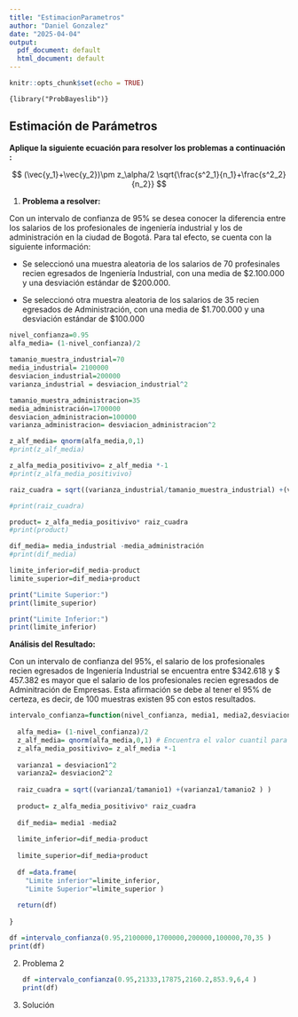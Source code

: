 ```yaml
---
title: "EstimacionParametros"
author: "Daniel Gonzalez"
date: "2025-04-04"
output:
  pdf_document: default
  html_document: default
---
```


```r
knitr::opts_chunk$set(echo = TRUE)
```

`{library("ProbBayeslib")}`

## Estimación de Parámetros

**Aplique la siguiente ecuación para resolver los problemas a continuación :**

$$
(\vec{y_1}+\vec{y_2})\pm z_\alpha/2 \sqrt{\frac{s^2_1}{n_1}+\frac{s^2_2}{n_2}}
$$

1.  **Problema a resolver:**

Con un intervalo de confianza de 95% se desea conocer la diferencia entre los salarios de los profesionales de ingeniería industrial y los de administración en la ciudad de Bogotá. Para tal efecto, se cuenta con la siguiente información:

-   Se seleccionó una muestra aleatoria de los salarios de 70 profesinales recien egresados de Ingeniería Industrial, con una media de \$2.100.000 y una desviación estándar de \$200.000.

-   Se seleccionó otra muestra aleatoria de los salarios de 35 recien egresados de Administración, con una media de \$1.700.000 y una desviación estándar de \$100.000

```r

nivel_confianza=0.95
alfa_media= (1-nivel_confianza)/2
  
tamanio_muestra_industrial=70
media_industrial= 2100000
desviacion_industrial=200000
varianza_industrial = desviacion_industrial^2

tamanio_muestra_administracion=35
media_administración=1700000
desviacion_administracion=100000
varianza_administracion= desviacion_administracion^2

z_alf_media= qnorm(alfa_media,0,1)
#print(z_alf_media)

z_alfa_media_positivivo= z_alf_media *-1
#print(z_alfa_media_positivivo)

raiz_cuadra = sqrt((varianza_industrial/tamanio_muestra_industrial) +(varianza_administracion/tamanio_muestra_administracion ) )

#print(raiz_cuadra)

product= z_alfa_media_positivivo* raiz_cuadra
#print(product)

dif_media= media_industrial -media_administración 
#print(dif_media)

limite_inferior=dif_media-product
limite_superior=dif_media+product

print("Limite Superior:")
print(limite_superior)

print("Limite Inferior:")
print(limite_inferior)
```

**Análisis del Resultado:**

Con un intervalo de confianza del 95%, el salario de los profesionales recien egresados de Ingeniería Industrial se encuentra entre \$342.618 y \$ 457.382 es mayor que el salario de los profesionales recien egresados de Adminitración de Empresas. Esta afirmación se debe al tener el 95% de certeza, es decir, de 100 muestras existen 95 con estos resultados.

```r
intervalo_confianza=function(nivel_confianza, media1, media2,desviacion1, desviacion2, tamanio1, tamanio2){
  
  alfa_media= (1-nivel_confianza)/2
  z_alf_media= qnorm(alfa_media,0,1) # Encuentra el valor cuantil para cualquier probabilidad p. El parámetro 0 es la media y el 1 es la desviación estandar.
  z_alfa_media_positivivo= z_alf_media *-1
  
  varianza1 = desviacion1^2
  varianza2= desviacion2^2
  
  raiz_cuadra = sqrt((varianza1/tamanio1) +(varianza1/tamanio2 ) )
  
  product= z_alfa_media_positivivo* raiz_cuadra
  
  dif_media= media1 -media2
  
  limite_inferior=dif_media-product
  
  limite_superior=dif_media+product
  
  df =data.frame(
    "Limite inferior"=limite_inferior,
    "Limite Superior"=limite_superior )
  
  return(df)
  
}

df =intervalo_confianza(0.95,2100000,1700000,200000,100000,70,35 )
print(df)

```

2.  Problema 2

    ```r
    df =intervalo_confianza(0.95,21333,17875,2160.2,853.9,6,4 )
    print(df)
    ```

3.  Solución
